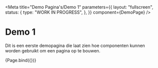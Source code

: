 <!--
@license EUPL-1.2
Copyright (c) 2021 Community for NL Design System
-->



<Meta
  title="Demo Pagina's/Demo 1"
  parameters={{
    layout: "fullscreen",
    status: {
      type: "WORK IN PROGRESS",
    },
  }}
  component={DemoPage}
/>

# Demo 1

Dit is een eerste demopagina die laat zien hoe componenten kunnen worden gebruikt om een pagina op te bouwen.

<Story name="Demo 1">{Page.bind({})}</Story>
